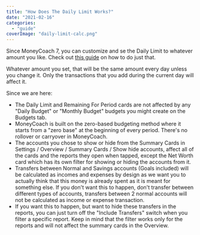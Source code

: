 ```yaml
---
title: "How Does The Daily Limit Works?"
date: "2021-02-16"
categories: 
  - "guide"
coverImage: "daily-limit-calc.png"
---
```


Since MoneyCoach 7, you can customize and se the Daily Limit to whatever amount you like. Check out [this guide](https://moneycoach.ai/how-to-customize-your-daily-limit) on how to do just that.

Whatever amount you set, that will be the same amount every day unless you change it. Only the transactions that you add during the current day will affect it.

Since we are here:

- The Daily Limit and Remaining For Period cards are not affected by any "Daily Budget" or "Monthly Budget" budgets you might create on the Budgets tab.
- MoneyCoach is built on the zero-based budgeting method where it starts from a "zero base" at the beginning of every period. There's no rollover or carryover in MoneyCoach.
- The accounts you chose to show or hide from the Summary Cards in Settings / Overview / Summary Cards / Show hide accounts, affect all of the cards and the reports they open when tapped, except the Net Worth card which has its own filter for showing or hiding the accounts from it.
- Transfers between Normal and Savings accounts (Goals included) will be calculated as incomes and expenses by design as we want you to actually think that this money is already spent as it is meant for something else. If you don't want this to happen, don't transfer between different types of accounts, transfers between 2 normal accounts will not be calculated as income or expense transaction.
- If you want this to happen, but want to hide these transfers in the reports, you can just turn off the "Include Transfers" switch when you filter a specific report. Keep in mind that the filter works only for the reports and will not affect the summary cards in the Overview.
